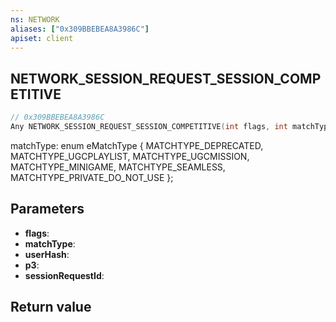 ```yaml
---
ns: NETWORK
aliases: ["0x309BBEBEA8A3986C"]
apiset: client
---
```

## NETWORK_SESSION_REQUEST_SESSION_COMPETITIVE

```c
// 0x309BBEBEA8A3986C
Any NETWORK_SESSION_REQUEST_SESSION_COMPETITIVE(int flags, int matchType, int userHash, int p3, Any* sessionRequestId);
```

matchType:
enum eMatchType
{
	MATCHTYPE_DEPRECATED,
	MATCHTYPE_UGCPLAYLIST,
	MATCHTYPE_UGCMISSION,
	MATCHTYPE_MINIGAME,
	MATCHTYPE_SEAMLESS,
	MATCHTYPE_PRIVATE_DO_NOT_USE
};

## Parameters
* **flags**:
* **matchType**:
* **userHash**:
* **p3**:
* **sessionRequestId**:

## Return value